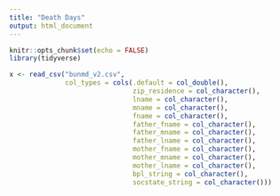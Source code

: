 ```yaml
---
title: "Death Days"
output: html_document
---
```


```r
knitr::opts_chunk$set(echo = FALSE)
library(tidyverse)
```


```r
x <- read_csv("bunmd_v2.csv", 
              col_types = cols(.default = col_double(),
                               zip_residence = col_character(),
                               lname = col_character(),
                               mname = col_character(),
                               fname = col_character(),
                               father_fname = col_character(),
                               father_mname = col_character(),
                               father_lname = col_character(),
                               mother_fname = col_character(),
                               mother_mname = col_character(),
                               mother_lname = col_character(),
                               bpl_string = col_character(),
                               socstate_string = col_character()))
```

